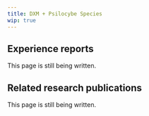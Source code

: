 ---
title: DXM + Psilocybe Species
wip: true
---

## Experience reports

This page is still being written.

## Related research publications

This page is still being written.

